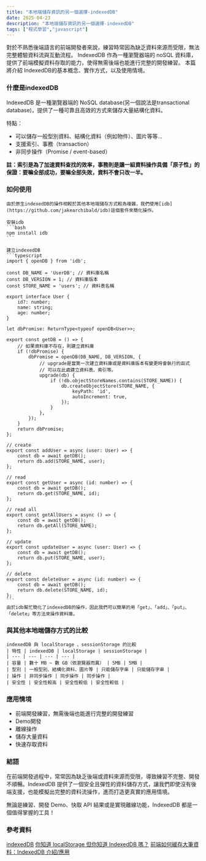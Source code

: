 ```yaml
---
title: "本地端儲存資訊的另一個選擇-indexedDB"
date: 2025-04-23
description: "本地端儲存資訊的另一個選擇-indexedDB"
tags: ["程式學習","javascript"]
---
```


對於不熟悉後端語言的前端開發者來說，練習時常因為缺乏資料來源而受限，無法完整體驗資料流與互動流程。
IndexedDB 作為一種瀏覽器端的 noSQL 資料庫，提供了前端模擬資料存取的能力，使得無需後端也能進行完整的開發練習。
本篇將介紹 IndexedDB的基本概念、實作方式，以及使用情境。

### 什麼是indexedDB

IndexedDB 是一種瀏覽器端的 NoSQL database(另一個說法是transactional database)，提供了一種可靠且高效的方式來儲存大量結構化資料。

特點：
- 可以儲存一般型別資料、結構化資料（例如物件）、圖片等等...
- 支援索引、事務（transaction）
- 非同步操作（Promise / event-based）

**註：索引是為了加速資料查找的效率，事務則是讓一組資料操作具備「原子性」的保證：要嘛全部成功，要嘛全部失敗，資料不會只改一半。**

### 如何使用
    由於原生indexedDB的操作相較於其他本地端儲存方式較為複雜，我們使用[idb](https://github.com/jakearchibald/idb)這個套件來簡化操作。

    安裝idb
    ```bash
    npm install idb
    ```

    建立indexedDB
    ```typescript
    import { openDB } from 'idb';

    const DB_NAME = 'UserDB'; // 資料庫名稱
    const DB_VERSION = 1; // 資料庫版本
    const STORE_NAME = 'users'; // 資料表名稱

    export interface User {
        id?: number;
        name: string;
        age: number;
    }

    let dbPromise: ReturnType<typeof openDB<User>>;

    export const getDB = () => {
        // 如果資料庫不存在，則建立資料庫
        if (!dbPromise) {
            dbPromise = openDB(DB_NAME, DB_VERSION, {
                // upgrade是當第一次建立資料庫或是資料庫版本有變更時會執行的函式
                // 可以在此處建立資料表、索引等。
                upgrade(db) {
                    if (!db.objectStoreNames.contains(STORE_NAME)) {
                        db.createObjectStore(STORE_NAME, {
                            keyPath: 'id',
                            autoIncrement: true,
                        });
                    }
                },
            });
        }
        return dbPromise;
    };

    // create
    export const addUser = async (user: User) => {
        const db = await getDB();
        return db.add(STORE_NAME, user);
    };

    // read
    export const getUser = async (id: number) => {
        const db = await getDB();
        return db.get(STORE_NAME, id);
    };

    // read all
    export const getAllUsers = async () => {
        const db = await getDB();
        return db.getAll(STORE_NAME);
    };

    // update
    export const updateUser = async (user: User) => {
        const db = await getDB();
        return db.put(STORE_NAME, user);
    };

    // delete
    export const deleteUser = async (id: number) => {
        const db = await getDB();
        return db.delete(STORE_NAME, id);
    };
    ```
    由於idb幫忙簡化了indexedDB的操作，因此我們可以簡單的用「get」、「add」、「put」、「delete」等方法來操作資料庫。

### 與其他本地端儲存方式的比較
    indexedDB 與 localStorage 、sessionStorage 的比較
    | 特性 | indexedDB | localStorage | sessionStorage |
    | --- | --- | --- | --- |
    | 容量 | 數十 MB ~ 數 GB（依瀏覽器而異） | 5MB | 5MB |
    | 型別 | 一般型別、結構化資料、圖片等 | 只能儲存字串 | 只能儲存字串 |
    | 操作 | 非同步操作 | 同步操作 | 同步操作 |
    | 安全性 | 安全性較高 | 安全性較低 | 安全性較低 |
    
### 應用情境

- 前端開發練習，無需後端也能進行完整的開發練習
- Demo開發
- 離線操作
- 儲存大量資料
- 快速存取資料

### 結語

在前端開發過程中，常常因為缺乏後端或資料來源而受限，導致練習不完整、開發不順暢。IndexedDB 提供了一個安全且彈性的資料儲存方式，讓我們即使沒有後端支援，也能模擬出完整的資料流操作，進而打造更真實的應用情境。

無論是練習、開發 Demo、快取 API 結果或是實現離線功能，IndexedDB 都是一個值得掌握的工具！



### 參考資料
[indexedDB](https://developer.mozilla.org/zh-CN/docs/Web/API/IndexedDB_API/Using_IndexedDB)
[你知道 localStorage 但你知道 IndexedDB 嗎？](https://www.explainthis.io/zh-hant/swe/what-is-indexeddb)
[前端如何緩存大筆資料：IndexedDB 介紹/應用](https://www.yasssssblog.com/2020/08/19/web-indexeddb/)